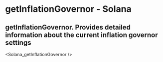 # getInflationGovernor - Solana

## getInflationGovernor. Provides detailed information about the current inflation governor settings

<Solana_getInflationGovernor />
